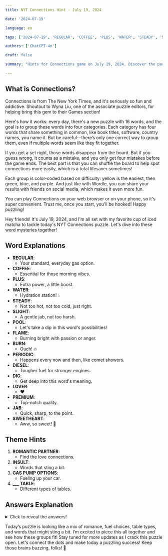 ```yaml
---
title: NYT Connections Hint - July 19, 2024

date: '2024-07-19'

language: en

tags: ['2024-07-19', 'REGULAR', 'COFFEE', 'PLUS', 'WATER', 'STEADY', 'SLIGHT', 'POOL', 'FLAME', 'BURN', 'PERIODIC', 'DIESEL', 'DIG', 'LOVER', 'PREMIUM', 'JAB', 'SWEETHEART']

authors: ['ChatGPT-4o']

draft: false

summary: "Hints for Connections game on July 19, 2024. Discover the partial answers and unravel the connections! 🧩✨"

---
```


## What is Connections?
Connections is from The New York Times, and it's seriously so fun and addictive. Shoutout to Wyna Liu, one of the associate puzzle editors, for helping bring this gem to their Games section!

Here's how it works: every day, there's a new puzzle with 16 words, and the goal is to group these words into four categories. Each category has four words that share something in common, like book titles, software, country names, you name it. But be careful—there’s only one correct way to group them, even if multiple words seem like they fit together. 

If you get a set right, those words disappear from the board. But if you guess wrong, it counts as a mistake, and you only get four mistakes before the game ends. The best part is that you can shuffle the board to help spot connections more easily, which is a total lifesaver sometimes!

Each group is color-coded based on difficulty: yellow is the easiest, then green, blue, and purple. And just like with Wordle, you can share your results with friends on social media, which makes it even more fun.

You can play Connections on your web browser or on your phone, so it's super convenient. Trust me, once you start, you'll be hooked! Happy puzzling!

Hey friends! It's July 19, 2024, and I'm all set with my favorite cup of iced matcha to tackle today's NYT Connections puzzle. Let's dive into these word mysteries together!

## Word Explanations

- **REGULAR**: 
  - Your standard, everyday gas option.
- **COFFEE**: 
  - Essential for those morning vibes.
- **PLUS**: 
  - Extra power, a little boost.
- **WATER**: 
  - Hydration station! 💧
- **STEADY**: 
  - Not too hot, not too cold, just right.
- **SLIGHT**: 
  - A gentle jab, not too harsh.
- **POOL**: 
  - Let's take a dip in this word's possibilities!
- **FLAME**: 
  - Burning bright with passion or anger.
- **BURN**: 
  - Ouch! 🔥
- **PERIODIC**: 
  - Happens every now and then, like comet showers.
- **DIESEL**: 
  - Tougher fuel for stronger engines.
- **DIG**: 
  - Get deep into this word's meaning.
- **LOVER**: 
  - ❤️
- **PREMIUM**: 
  - Top-notch quality.
- **JAB**: 
  - Quick, sharp, to the point.
- **SWEETHEART**: 
  - Aww, so sweet! 🥰

## Theme Hints

1. **ROMANTIC PARTNER**: 
   - Find the love connections.
2. **INSULT**: 
   - Words that sting a bit.
3. **GAS PUMP OPTIONS**: 
   - Fueling up your car.
4. **___ TABLE**: 
   - Different types of tables.

## Answers Explanation

<details>
  <summary>Click to reveal the answers!</summary>

- **ROMANTIC PARTNER**: FLAME, LOVER, STEADY, SWEETHEART
  - These words all describe someone special in your life.

- **INSULT**: BURN, DIG, JAB, SLIGHT
  - Watch out, these words might hurt a little.

- **GAS PUMP OPTIONS**: DIESEL, PLUS, PREMIUM, REGULAR
  - Choices you face at the gas station.

- **___ TABLE**: COFFEE, PERIODIC, POOL, WATER
  - Varieties of tables you might find or need.

</details>

Today’s puzzle is looking like a mix of romance, fuel choices, table types, and words that might sting a bit. I’m excited to piece this all together and see how these groups fit! Stay tuned for more updates as I crack this puzzle open. Let's connect the dots and make today a puzzling success! Keep those brains buzzing, folks! 🌟